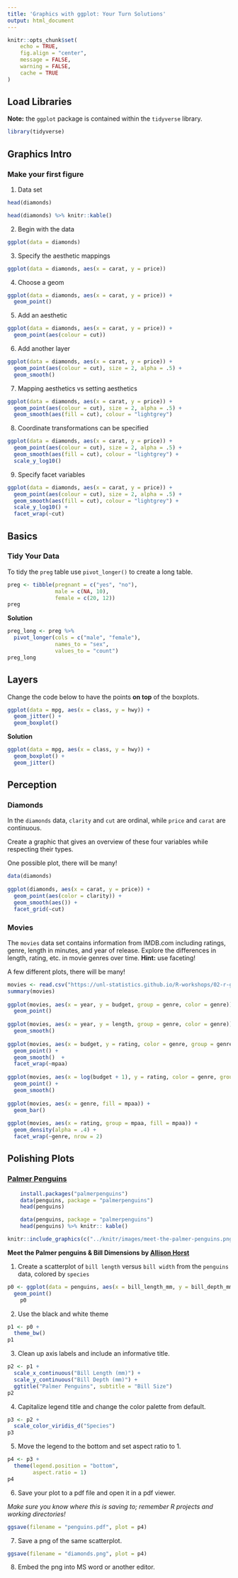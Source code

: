 ```yaml
---
title: 'Graphics with ggplot: Your Turn Solutions'
output: html_document
---
```


```r
knitr::opts_chunk$set(
	echo = TRUE,
	fig.align = "center",
	message = FALSE,
	warning = FALSE,
	cache = TRUE
)
```

## Load Libraries

**Note:** the `ggplot` package is contained within the `tidyverse` library.

```r
library(tidyverse)
```

## Graphics Intro

### Make your first figure

1. Data set

```r
head(diamonds)
```

```r
head(diamonds) %>% knitr::kable()
```

2. Begin with the data
```r
ggplot(data = diamonds)
```

3. Specify the aesthetic mappings
```r
ggplot(data = diamonds, aes(x = carat, y = price))
```

4. Choose a geom
```r
ggplot(data = diamonds, aes(x = carat, y = price)) +
  geom_point()
```

5. Add an aesthetic
```r
ggplot(data = diamonds, aes(x = carat, y = price)) +
  geom_point(aes(colour = cut))
```

6. Add another layer
```r
ggplot(data = diamonds, aes(x = carat, y = price)) +
  geom_point(aes(colour = cut), size = 2, alpha = .5) +
  geom_smooth()
```

7. Mapping aesthetics vs setting aesthetics
```r
ggplot(data = diamonds, aes(x = carat, y = price)) +
  geom_point(aes(colour = cut), size = 2, alpha = .5) +
  geom_smooth(aes(fill = cut), colour = "lightgrey") 
```

8. Coordinate transformations can be specified
```r
ggplot(data = diamonds, aes(x = carat, y = price)) +
  geom_point(aes(colour = cut), size = 2, alpha = .5) +
  geom_smooth(aes(fill = cut), colour = "lightgrey") +
  scale_y_log10()
```

9. Specify facet variables
```r
ggplot(data = diamonds, aes(x = carat, y = price)) +
  geom_point(aes(colour = cut), size = 2, alpha = .5) +
  geom_smooth(aes(fill = cut), colour = "lightgrey") +
  scale_y_log10() +
  facet_wrap(~cut)
```


## Basics

### Tidy Your Data

To tidy the `preg` table use `pivot_longer()` to create a long table.

```r
preg <- tibble(pregnant = c("yes", "no"),
               male = c(NA, 10),
               female = c(20, 12))
preg
```

**Solution**

```r
preg_long <- preg %>%
  pivot_longer(cols = c("male", "female"),
               names_to = "sex",
               values_to = "count")
preg_long
```

## Layers 

Change the code below to have the points **on top** of the boxplots.
```r
ggplot(data = mpg, aes(x = class, y = hwy)) + 
  geom_jitter() + 
  geom_boxplot()
```

**Solution**
```r
ggplot(data = mpg, aes(x = class, y = hwy)) + 
  geom_boxplot() +
  geom_jitter() 
```

## Perception

### Diamonds
	
In the `diamonds` data, `clarity` and `cut` are ordinal, while `price` and `carat` are continuous. 

Create a graphic that gives an overview of these four variables while respecting their types.

One possible plot, there will be many!

```r
data(diamonds)
	
ggplot(diamonds, aes(x = carat, y = price)) +
  geom_point(aes(color = clarity)) + 
  geom_smooth(aes()) + 
  facet_grid(~cut)
```
	
### Movies

The `movies` data set contains information from IMDB.com including ratings, genre, length in minutes, and year of release. Explore the differences in length, rating, etc. in movie genres over time. **Hint:** use faceting!
	  
A few different plots, there will be many!

```r
movies <- read.csv("https://unl-statistics.github.io/R-workshops/02-r-graphics/data/MovieSummary.csv")
summary(movies)
	
ggplot(movies, aes(x = year, y = budget, group = genre, color = genre)) + 
  geom_point()
	
ggplot(movies, aes(x = year, y = length, group = genre, color = genre)) +
  geom_smooth()	
	 
ggplot(movies, aes(x = budget, y = rating, color = genre, group = genre)) + 
  geom_point() +
  geom_smooth()  + 
  facet_wrap(~mpaa)
	
ggplot(movies, aes(x = log(budget + 1), y = rating, color = genre, group = genre)) + 
  geom_point() +
  geom_smooth() 
	
ggplot(movies, aes(x = genre, fill = mpaa)) + 
  geom_bar() 
	
ggplot(movies, aes(x = rating, group = mpaa, fill = mpaa)) + 
  geom_density(alpha = .4) + 
  facet_wrap(~genre, nrow = 2)
```

## Polishing Plots

### [Palmer Penguins](https://allisonhorst.github.io/palmerpenguins/)

```r
	install.packages("palmerpenguins")
	data(penguins, package = "palmerpenguins")
	head(penguins)
```

```r
	data(penguins, package = "palmerpenguins")
	head(penguins) %>% knitr:: kable()
```

```r

knitr::include_graphics(c("../knitr/images/meet-the-palmer-penguins.png","../knitr/images/culmen_depth.png"))

```

**Meet the Palmer penguins & Bill Dimensions by [Allison Horst](https://www.allisonhorst.com/)**

1. Create a scatterplot of `bill length` versus `bill width` from the `penguins` data, colored by `species`

```r
p0 <- ggplot(data = penguins, aes(x = bill_length_mm, y = bill_depth_mm, color = species)) +
  geom_point()
	p0
```
	
2. Use the black and white theme
```r
p1 <- p0 + 
  theme_bw()
p1
```
	
3. Clean up axis labels and include an informative title.

```r
p2 <- p1 +
  scale_x_continuous("Bill Length (mm)") +
  scale_y_continuous("Bill Depth (mm)") +
  ggtitle("Palmer Penguins", subtitle = "Bill Size")
p2
```
	
4. Capitalize legend title and change the color palette from default.
```r
p3 <- p2 +
  scale_color_viridis_d("Species")
p3
```

5. Move the legend to the bottom and set aspect ratio to 1.
```r
p4 <- p3 + 
  theme(legend.position = "bottom",
        aspect.ratio = 1)
p4
```

6. Save your plot to a pdf file and open it in a pdf viewer. 

*Make sure you know where this is saving to; remember R projects and working directories!*

```r
ggsave(filename = "penguins.pdf", plot = p4)
```

7. Save a png of the same scatterplot. 
```r
ggsave(filename = "diamonds.png", plot = p4)
```
	
8. Embed the png into MS word or another editor.	 
